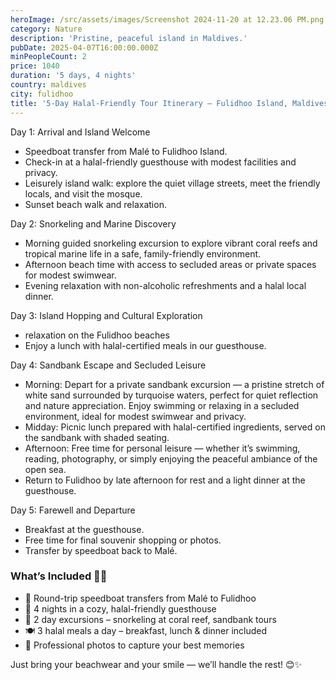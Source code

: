 ```yaml
---
heroImage: /src/assets/images/Screenshot 2024-11-20 at 12.23.06 PM.png
category: Nature
description: 'Pristine, peaceful island in Maldives.'
pubDate: 2025-04-07T16:00:00.000Z
minPeopleCount: 2
price: 1040
duration: '5 days, 4 nights'
country: maldives
city: fulidhoo
title: '5-Day Halal-Friendly Tour Itinerary – Fulidhoo Island, Maldives'
---
```


Day 1: Arrival and Island Welcome

- Speedboat transfer from Malé to Fulidhoo Island.
- Check-in at a halal-friendly guesthouse with modest facilities and privacy.
- Leisurely island walk: explore the quiet village streets, meet the friendly locals, and visit the mosque.
- Sunset beach walk and relaxation.

Day 2: Snorkeling and Marine Discovery

- Morning guided snorkeling excursion to explore vibrant coral reefs and tropical marine life in a safe, family-friendly environment.
- Afternoon beach time with access to secluded areas or private spaces for modest swimwear.
- Evening relaxation with non-alcoholic refreshments and a halal local dinner.

Day 3: Island Hopping and Cultural Exploration

- relaxation on the Fulidhoo beaches
- Enjoy a lunch with halal-certified meals in our guesthouse.

Day 4: Sandbank Escape and Secluded Leisure

- Morning: Depart for a private sandbank excursion — a pristine stretch of white sand surrounded by turquoise waters, perfect for quiet reflection and nature appreciation. Enjoy swimming or relaxing in a secluded environment, ideal for modest swimwear and privacy.
- Midday: Picnic lunch prepared with halal-certified ingredients, served on the sandbank with shaded seating.
- Afternoon: Free time for personal leisure — whether it’s swimming, reading, photography, or simply enjoying the peaceful ambiance of the open sea.
- Return to Fulidhoo by late afternoon for rest and a light dinner at the guesthouse.

Day 5: Farewell and Departure

- Breakfast at the guesthouse.
- Free time for final souvenir shopping or photos.
- Transfer by speedboat back to Malé.

### What’s Included 🌴📸

- 🚤 Round-trip speedboat transfers from Malé to Fulidhoo
- 🏡 4 nights in a cozy, halal-friendly guesthouse
- 🌊 2 day excursions – snorkeling at coral reef, sandbank tours
- 🍽️ 3 halal meals a day – breakfast, lunch & dinner included
- 📸 Professional photos to capture your best memories

Just bring your beachwear and your smile — we’ll handle the rest! 😊✨
